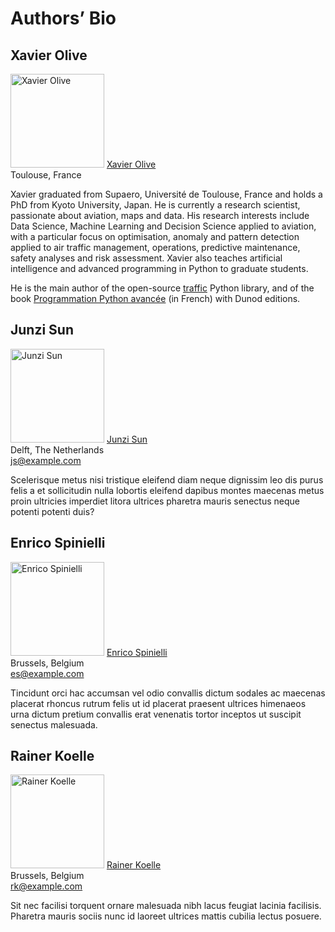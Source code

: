 # Authors' Bio {.unnumbered}

## Xavier Olive
<img src="images/xavier_olive.jpg" alt="Xavier Olive" class="cover circular--square" width="150" height="150"/> [Xavier Olive](https://www.xoolive.org/)\
Toulouse, France

Xavier graduated from Supaero, Université de Toulouse, France and holds a PhD from Kyoto University, Japan. He is currently a research scientist, passionate about aviation, maps and data. His research interests include Data Science, Machine Learning and Decision Science applied to aviation, with a particular focus on optimisation, anomaly and pattern detection applied to air traffic management, operations, predictive maintenance, safety analyses and risk assessment. Xavier also teaches artificial intelligence and advanced programming in Python to graduate students.

He is the main author of the open-source [traffic](https://traffic-viz.github.io/) Python library, and of the book [Programmation Python avancée](https://www.xoolive.org/python/) (in French) with Dunod editions.


## Junzi Sun

<img src="images/junzi_sun.jpg" alt="Junzi Sun" class="cover circular--square" width="150" height="150"/> [Junzi Sun](http://example.com/)\
Delft, The Netherlands \
[js\@example.com](mailto:js@example.com){.email}

Scelerisque metus nisi tristique eleifend diam neque dignissim leo dis purus felis a et sollicitudin nulla lobortis eleifend dapibus montes maecenas metus proin ultricies imperdiet litora ultrices pharetra mauris senectus neque potenti potenti duis?


## Enrico Spinielli

<img src="images/enrico_spinielli.jpg" alt="Enrico Spinielli" class="cover circular--square" width="150" height="150"/> [Enrico Spinielli](http://example.com/)\
Brussels, Belgium \
[es\@example.com](mailto:es\@example.com){.email}

Tincidunt orci hac accumsan vel odio convallis dictum sodales ac maecenas placerat rhoncus rutrum felis ut id placerat praesent ultrices himenaeos urna dictum pretium convallis erat venenatis tortor inceptos ut suscipit senectus malesuada.


## Rainer Koelle

<img src="images/rainer_koelle.jpg" alt="Rainer Koelle" class="cover circular--square" width="150" height="150"/> [Rainer Koelle](http://example.com/)\
Brussels, Belgium \
[rk\@example.com](mailto:rk\@example.com){.email}

Sit nec facilisi torquent ornare malesuada nibh lacus feugiat lacinia facilisis. Pharetra mauris sociis nunc id laoreet ultrices mattis cubilia lectus posuere.
